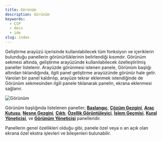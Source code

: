 ```yaml
---
title: Görünüm
description: Görünüm
keywords:
  - CSP
  - docs
  - ide
slug: index
---
```


Geliştirme arayüzü içerisinde kullanılabilecek tüm fonksiyon ve içeriklerin bulunduğu panellerin görünürlüklerinin belirlendiği kısımdır. Görünüm sekmesi altında, geliştirme arayüzünde kullanılabilecek özelleştirilmiş paneller listelenir. Arayüzde görünmesi istenen panele, Görünüm başlığı altından tıklandığında, ilgili panel geliştirme arayüzünde görünür hale gelir. Varolan bir panel kaldırılıp, arayüze tekrar eklenmek istendiğinde de Görünüm sekmesinden ilgili panele tıklanarak panelin, ekrana eklenmesi sağlanır.

![Görünüm](https://docsbimser.blob.core.windows.net/imagecontainer/auto-upload8e0b4f93-eb73-46fa-b4d0-28ad5ddeccb1)

Görünüm başlığında listelenen paneller; **[Başlangıç](./startup.md)**, **[Çözüm Gezgini](./solution-explorer.md)**, **[Araç Kutusu](./toolbox.md)**, **[Nesne Gezgini](./object-explorer.md)**, **[Çıktı](./output.md)**, **[Özellik Görüntüleyici](./property-inspector.md)**, **[İşlem Geçmişi](./history-manager.md)**, **[Kural Yöneticisi](./rule-manager.md)**, ve **[Görünüm Yöneticisi](./view-manager.md)** panelleridir.

Panellerin genel özellikleri olduğu gibi, panele özel veya o an açık olan ekrana özel ekstra işlevleri ve bileşenleri bulunabilir.
